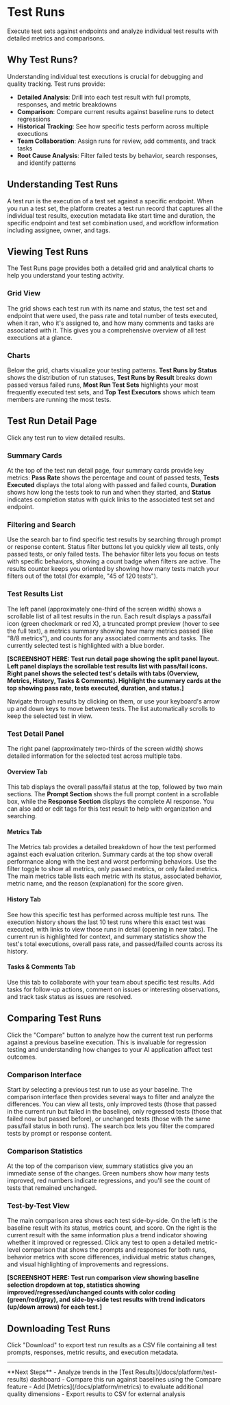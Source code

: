 # Test Runs

Execute test sets against endpoints and analyze individual test results with detailed metrics and comparisons.

## Why Test Runs?

Understanding individual test executions is crucial for debugging and quality tracking. Test runs provide:

- **Detailed Analysis**: Drill into each test result with full prompts, responses, and metric breakdowns
- **Comparison**: Compare current results against baseline runs to detect regressions
- **Historical Tracking**: See how specific tests perform across multiple executions
- **Team Collaboration**: Assign runs for review, add comments, and track tasks
- **Root Cause Analysis**: Filter failed tests by behavior, search responses, and identify patterns

## Understanding Test Runs

A test run is the execution of a test set against a specific endpoint. When you run a test set, the platform creates a test run record that captures all the individual test results, execution metadata like start time and duration, the specific endpoint and test set combination used, and workflow information including assignee, owner, and tags.

## Viewing Test Runs

The Test Runs page provides both a detailed grid and analytical charts to help you understand your testing activity.

### Grid View

The grid shows each test run with its name and status, the test set and endpoint that were used, the pass rate and total number of tests executed, when it ran, who it's assigned to, and how many comments and tasks are associated with it. This gives you a comprehensive overview of all test executions at a glance.

### Charts

Below the grid, charts visualize your testing patterns. **Test Runs by Status** shows the distribution of run statuses, **Test Runs by Result** breaks down passed versus failed runs, **Most Run Test Sets** highlights your most frequently executed test sets, and **Top Test Executors** shows which team members are running the most tests.

## Test Run Detail Page

Click any test run to view detailed results.

### Summary Cards

At the top of the test run detail page, four summary cards provide key metrics: **Pass Rate** shows the percentage and count of passed tests, **Tests Executed** displays the total along with passed and failed counts, **Duration** shows how long the tests took to run and when they started, and **Status** indicates completion status with quick links to the associated test set and endpoint.

### Filtering and Search

Use the search bar to find specific test results by searching through prompt or response content. Status filter buttons let you quickly view all tests, only passed tests, or only failed tests. The behavior filter lets you focus on tests with specific behaviors, showing a count badge when filters are active. The results counter keeps you oriented by showing how many tests match your filters out of the total (for example, "45 of 120 tests").

### Test Results List

The left panel (approximately one-third of the screen width) shows a scrollable list of all test results in the run. Each result displays a pass/fail icon (green checkmark or red X), a truncated prompt preview (hover to see the full text), a metrics summary showing how many metrics passed (like "8/8 metrics"), and counts for any associated comments and tasks. The currently selected test is highlighted with a blue border.

**[SCREENSHOT HERE: Test run detail page showing the split panel layout. Left panel displays the scrollable test results list with pass/fail icons. Right panel shows the selected test's details with tabs (Overview, Metrics, History, Tasks & Comments). Highlight the summary cards at the top showing pass rate, tests executed, duration, and status.]**

Navigate through results by clicking on them, or use your keyboard's arrow up and down keys to move between tests. The list automatically scrolls to keep the selected test in view.

### Test Detail Panel

The right panel (approximately two-thirds of the screen width) shows detailed information for the selected test across multiple tabs.

#### Overview Tab

This tab displays the overall pass/fail status at the top, followed by two main sections. The **Prompt Section** shows the full prompt content in a scrollable box, while the **Response Section** displays the complete AI response. You can also add or edit tags for this test result to help with organization and searching.

#### Metrics Tab

The Metrics tab provides a detailed breakdown of how the test performed against each evaluation criterion. Summary cards at the top show overall performance along with the best and worst performing behaviors. Use the filter toggle to show all metrics, only passed metrics, or only failed metrics. The main metrics table lists each metric with its status, associated behavior, metric name, and the reason (explanation) for the score given.

#### History Tab

See how this specific test has performed across multiple test runs. The execution history shows the last 10 test runs where this exact test was executed, with links to view those runs in detail (opening in new tabs). The current run is highlighted for context, and summary statistics show the test's total executions, overall pass rate, and passed/failed counts across its history.

#### Tasks & Comments Tab

Use this tab to collaborate with your team about specific test results. Add tasks for follow-up actions, comment on issues or interesting observations, and track task status as issues are resolved.

## Comparing Test Runs

Click the "Compare" button to analyze how the current test run performs against a previous baseline execution. This is invaluable for regression testing and understanding how changes to your AI application affect test outcomes.

### Comparison Interface

Start by selecting a previous test run to use as your baseline. The comparison interface then provides several ways to filter and analyze the differences. You can view all tests, only improved tests (those that passed in the current run but failed in the baseline), only regressed tests (those that failed now but passed before), or unchanged tests (those with the same pass/fail status in both runs). The search box lets you filter the compared tests by prompt or response content.

### Comparison Statistics

At the top of the comparison view, summary statistics give you an immediate sense of the changes. Green numbers show how many tests improved, red numbers indicate regressions, and you'll see the count of tests that remained unchanged.

### Test-by-Test View

The main comparison area shows each test side-by-side. On the left is the baseline result with its status, metrics count, and score. On the right is the current result with the same information plus a trend indicator showing whether it improved or regressed. Click any test to open a detailed metric-level comparison that shows the prompts and responses for both runs, behavior metrics with score differences, individual metric status changes, and visual highlighting of improvements and regressions.

**[SCREENSHOT HERE: Test run comparison view showing baseline selection dropdown at top, statistics showing improved/regressed/unchanged counts with color coding (green/red/gray), and side-by-side test results with trend indicators (up/down arrows) for each test.]**

## Downloading Test Runs

Click "Download" to export test run results as a CSV file containing all test prompts, responses, metric results, and execution metadata.


---

<Callout type="default">
  **Next Steps**
  - Analyze trends in the [Test Results](/docs/platform/test-results) dashboard
  - Compare this run against baselines using the Compare feature
  - Add [Metrics](/docs/platform/metrics) to evaluate additional quality dimensions
  - Export results to CSV for external analysis
</Callout>

